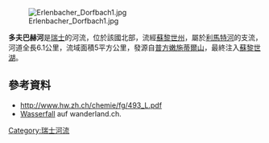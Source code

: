 {{Coord|47.30271|N|8.58950|E|display=title}}
[[Image:Erlenbacher_Dorfbach1.jpg|right]]

'''多夫巴赫河'''是[[瑞士|瑞士]]的河流，位於該國北部，流經[[蘇黎世州|蘇黎世州]]，屬於[[利馬特河|利馬特河]]的支流，河道全長6.1公里，流域面積5平方公里，發源自[[普方嫩施蒂爾山|普方嫩施蒂爾山]]，最終注入[[蘇黎世湖|蘇黎世湖]]。

==參考資料==
* http://www.hw.zh.ch/chemie/fg/493_L.pdf {{Wayback|url=http://www.hw.zh.ch/chemie/fg/493_L.pdf |date=20210122011930 }}
* [http://www.wanderland.ch/de/routen/route-0869.html Wasserfall] {{Wayback|url=http://www.wanderland.ch/de/routen/route-0869.html |date=20140819103122 }} auf wanderland.ch.

{{Switzerland-geo-stub}}
[[Category:瑞士河流|Category:瑞士河流]]